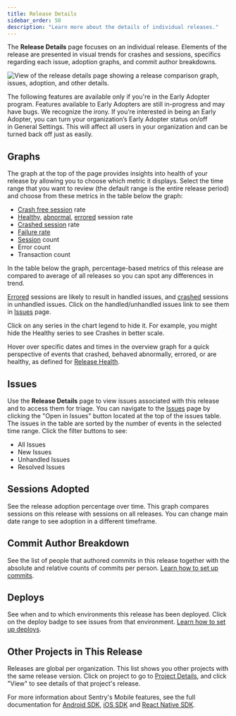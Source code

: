 ```yaml
---
title: Release Details
sidebar_order: 50
description: "Learn more about the details of individual releases."
---
```


The **Release Details** page focuses on an individual release. Elements of the release are presented in visual trends for crashes and sessions, specifics regarding each issue, adoption graphs, and commit author breakdowns.

![View of the release details page showing a release comparison graph, issues, adoption, and other details.](release_details.png)

<Note>

The following features are available only if you're in the Early Adopter program. Features available to Early Adopters are still in-progress and may have bugs. We recognize the irony. If you’re interested in being an Early Adopter, you can turn your organization’s Early Adopter status on/off in General Settings. This will affect all users in your organization and can be turned back off just as easily.

</Note>


## Graphs

The graph at the top of the page provides insights into health of your release by allowing you to choose which metric it displays. Select the time range that you want to review (the default range is the entire release period) and choose from these metrics in the table below the graph:

- [Crash free session](/product/releases/health/#crash-free-sessionsusers) rate
- [Healthy](/product/releases/health/#healthy), [abnormal](/product/releases/health/#abnormal), [errored](/product/releases/health/#errored) session rate
- [Crashed session](/product/releases/health/#crashed-users) rate
- [Failure rate](/product/performance/metrics/#failure-rate)
- [Session](/product/releases/health/#session) count
- Error count
- Transaction count

In the table below the graph, percentage-based metrics of this release are compared to average of all releases so you can spot any differences in trend.

[Errored](/product/releases/health/#errored) sessions are likely to result in handled issues, and [crashed](/product/releases/health/#crash) sessions in unhandled issues. Click on the handled/unhandled issues link to see them in [Issues](/product/issues/) page.

Click on any series in the chart legend to hide it. For example, you might hide the Healthy series to see Crashes in better scale.

Hover over specific dates and times in the overview graph for a quick perspective of events that crashed, behaved abnormally, errored, or are healthy, as defined for [Release Health](/product/releases/health/).


## Issues

Use the **Release Details** page to view issues associated with this release and to access them for triage. You can navigate to the [Issues](/product/issues/) page by clicking the "Open in Issues" button located at the top of the issues table. The issues in the table are sorted by the number of events in the selected time range. Click the filter buttons to see:
- All Issues
- New Issues
- Unhandled Issues
- Resolved Issues 

## Sessions Adopted

See the release adoption percentage over time. This graph compares sessions on this release with sessions on all releases. You can change main date range to see adoption in a different timeframe.

## Commit Author Breakdown

See the list of people that authored commits in this release together with the absolute and relative counts of commits per person. [Learn how to set up commits](/product/releases/suspect-commits/).

## Deploys

See when and to which environments this release has been deployed. Click on the deploy badge to see issues from that environment. [Learn how to set up deploys](/product/releases/setup/#notify-sentry).

## Other Projects in This Release

Releases are global per organization. This list shows you other projects with the same release version. Click on project to go to [Project Details](/product/projects/project-details/), and click "View" to see details of that project's release.


For more information about Sentry's Mobile features, see the full documentation for [Android SDK](/platforms/android/), [iOS SDK](/platforms/apple/guides/ios/) and
[React Native SDK](/platforms/react-native/).
